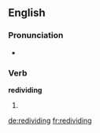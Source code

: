 ==English==

===Pronunciation===
* {{rhymes|aɪdɪŋ}}

===Verb===
'''redividing'''

# {{present participle of|redivide}}

[[de:redividing]]
[[fr:redividing]]